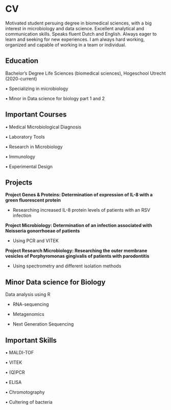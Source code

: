 # CV 
Motivated student persuing degree in biomedical sciences, with a big interest in microbiology and data science. Excellent analytical and communication skills. Speaks fluent Dutch and English. Always eager to learn and seeking for new experiences.  I am always hard working, organized and capable of working in a team or individual. 

## Education

Bachelor’s Degree
Life Sciences (biomedical sciences), Hogeschool Utrecht (2020-current)

•	Specializing in microbiology 

•	Minor in Data science for biology part 1 and 2 

## Important Courses

•	Medical Microbiological Diagnosis 

•	Laboratory Tools 

•	Research in Microbiology

•	Immunology

•	Experimental Design  

## Projects 

**Project Genes & Proteins: Determination of expression of IL-8 with a green fluorescent protein**

  - Researching increased IL-8 protein levels of patients with an RSV infection

**Project Microbiology: Determination of an infection associated with Neisseria gonorrhoeae of patients**

  - Using PCR and VITEK 

**Project Research Microbiology: Researching the outer membrane vesicles of Porphyromonas gingivalis of patients with parodontitis**

  - Using spectrometry and different isolation methods 

## Minor Data science for Biology 

Data analysis using R 

  - RNA-sequencing 
  
  - Metagenomics
  
  - Next Generation Sequencing 

## Important Skills

•	MALDI-TOF

•	VITEK 

•	(Q)PCR 

•	ELISA 

•	Chromotography

•	Cultering of bacteria  

